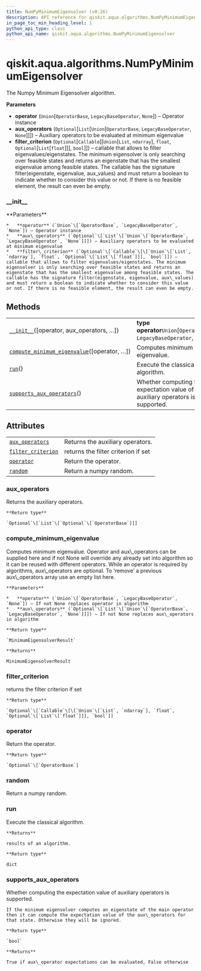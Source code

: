 ```yaml
---
title: NumPyMinimumEigensolver (v0.26)
description: API reference for qiskit.aqua.algorithms.NumPyMinimumEigensolver in qiskit v0.26
in_page_toc_min_heading_level: 1
python_api_type: class
python_api_name: qiskit.aqua.algorithms.NumPyMinimumEigensolver
---
```


<span id="qiskit-aqua-algorithms-numpyminimumeigensolver" />

# qiskit.aqua.algorithms.NumPyMinimumEigensolver

<Class id="qiskit.aqua.algorithms.NumPyMinimumEigensolver" isDedicatedPage={true} github="https://github.com/qiskit-community/qiskit-aqua/tree/stable/0.9/qiskit/aqua/algorithms/minimum_eigen_solvers/numpy_minimum_eigen_solver.py" signature="NumPyMinimumEigensolver(operator=None, aux_operators=None, filter_criterion=None)" modifiers="class">
  The Numpy Minimum Eigensolver algorithm.

  **Parameters**

  *   **operator** (`Union`\[`OperatorBase`, `LegacyBaseOperator`, `None`]) – Operator instance
  *   **aux\_operators** (`Optional`\[`List`\[`Union`\[`OperatorBase`, `LegacyBaseOperator`, `None`]]]) – Auxiliary operators to be evaluated at minimum eigenvalue
  *   **filter\_criterion** (`Optional`\[`Callable`\[\[`Union`\[`List`, `ndarray`], `float`, `Optional`\[`List`\[`float`]]], `bool`]]) – callable that allows to filter eigenvalues/eigenstates. The minimum eigensolver is only searching over feasible states and returns an eigenstate that has the smallest eigenvalue among feasible states. The callable has the signature filter(eigenstate, eigenvalue, aux\_values) and must return a boolean to indicate whether to consider this value or not. If there is no feasible element, the result can even be empty.

  ### \_\_init\_\_

  <Function id="qiskit.aqua.algorithms.NumPyMinimumEigensolver.__init__" signature="__init__(operator=None, aux_operators=None, filter_criterion=None)">
    **Parameters**

    *   **operator** (`Union`\[`OperatorBase`, `LegacyBaseOperator`, `None`]) – Operator instance
    *   **aux\_operators** (`Optional`\[`List`\[`Union`\[`OperatorBase`, `LegacyBaseOperator`, `None`]]]) – Auxiliary operators to be evaluated at minimum eigenvalue
    *   **filter\_criterion** (`Optional`\[`Callable`\[\[`Union`\[`List`, `ndarray`], `float`, `Optional`\[`List`\[`float`]]], `bool`]]) – callable that allows to filter eigenvalues/eigenstates. The minimum eigensolver is only searching over feasible states and returns an eigenstate that has the smallest eigenvalue among feasible states. The callable has the signature filter(eigenstate, eigenvalue, aux\_values) and must return a boolean to indicate whether to consider this value or not. If there is no feasible element, the result can even be empty.
  </Function>

  ## Methods

  |                                                                                                                                                                                                        |                                                                              |
  | ------------------------------------------------------------------------------------------------------------------------------------------------------------------------------------------------------ | ---------------------------------------------------------------------------- |
  | [`__init__`](#qiskit.aqua.algorithms.NumPyMinimumEigensolver.__init__ "qiskit.aqua.algorithms.NumPyMinimumEigensolver.__init__")(\[operator, aux\_operators, …])                                       | **type operator**`Union`\[`OperatorBase`, `LegacyBaseOperator`, `None`]      |
  | [`compute_minimum_eigenvalue`](#qiskit.aqua.algorithms.NumPyMinimumEigensolver.compute_minimum_eigenvalue "qiskit.aqua.algorithms.NumPyMinimumEigensolver.compute_minimum_eigenvalue")(\[operator, …]) | Computes minimum eigenvalue.                                                 |
  | [`run`](#qiskit.aqua.algorithms.NumPyMinimumEigensolver.run "qiskit.aqua.algorithms.NumPyMinimumEigensolver.run")()                                                                                    | Execute the classical algorithm.                                             |
  | [`supports_aux_operators`](#qiskit.aqua.algorithms.NumPyMinimumEigensolver.supports_aux_operators "qiskit.aqua.algorithms.NumPyMinimumEigensolver.supports_aux_operators")()                           | Whether computing the expectation value of auxiliary operators is supported. |

  ## Attributes

  |                                                                                                                                                          |                                     |
  | -------------------------------------------------------------------------------------------------------------------------------------------------------- | ----------------------------------- |
  | [`aux_operators`](#qiskit.aqua.algorithms.NumPyMinimumEigensolver.aux_operators "qiskit.aqua.algorithms.NumPyMinimumEigensolver.aux_operators")          | Returns the auxiliary operators.    |
  | [`filter_criterion`](#qiskit.aqua.algorithms.NumPyMinimumEigensolver.filter_criterion "qiskit.aqua.algorithms.NumPyMinimumEigensolver.filter_criterion") | returns the filter criterion if set |
  | [`operator`](#qiskit.aqua.algorithms.NumPyMinimumEigensolver.operator "qiskit.aqua.algorithms.NumPyMinimumEigensolver.operator")                         | Return the operator.                |
  | [`random`](#qiskit.aqua.algorithms.NumPyMinimumEigensolver.random "qiskit.aqua.algorithms.NumPyMinimumEigensolver.random")                               | Return a numpy random.              |

  ### aux\_operators

  <Attribute id="qiskit.aqua.algorithms.NumPyMinimumEigensolver.aux_operators">
    Returns the auxiliary operators.

    **Return type**

    `Optional`\[`List`\[`Optional`\[`OperatorBase`]]]
  </Attribute>

  ### compute\_minimum\_eigenvalue

  <Function id="qiskit.aqua.algorithms.NumPyMinimumEigensolver.compute_minimum_eigenvalue" signature="compute_minimum_eigenvalue(operator=None, aux_operators=None)">
    Computes minimum eigenvalue. Operator and aux\_operators can be supplied here and if not None will override any already set into algorithm so it can be reused with different operators. While an operator is required by algorithms, aux\_operators are optional. To ‘remove’ a previous aux\_operators array use an empty list here.

    **Parameters**

    *   **operator** (`Union`\[`OperatorBase`, `LegacyBaseOperator`, `None`]) – If not None replaces operator in algorithm
    *   **aux\_operators** (`Optional`\[`List`\[`Union`\[`OperatorBase`, `LegacyBaseOperator`, `None`]]]) – If not None replaces aux\_operators in algorithm

    **Return type**

    `MinimumEigensolverResult`

    **Returns**

    MinimumEigensolverResult
  </Function>

  ### filter\_criterion

  <Attribute id="qiskit.aqua.algorithms.NumPyMinimumEigensolver.filter_criterion">
    returns the filter criterion if set

    **Return type**

    `Optional`\[`Callable`\[\[`Union`\[`List`, `ndarray`], `float`, `Optional`\[`List`\[`float`]]], `bool`]]
  </Attribute>

  ### operator

  <Attribute id="qiskit.aqua.algorithms.NumPyMinimumEigensolver.operator">
    Return the operator.

    **Return type**

    `Optional`\[`OperatorBase`]
  </Attribute>

  ### random

  <Attribute id="qiskit.aqua.algorithms.NumPyMinimumEigensolver.random">
    Return a numpy random.
  </Attribute>

  ### run

  <Function id="qiskit.aqua.algorithms.NumPyMinimumEigensolver.run" signature="run()">
    Execute the classical algorithm.

    **Returns**

    results of an algorithm.

    **Return type**

    dict
  </Function>

  ### supports\_aux\_operators

  <Function id="qiskit.aqua.algorithms.NumPyMinimumEigensolver.supports_aux_operators" signature="supports_aux_operators()" modifiers="classmethod">
    Whether computing the expectation value of auxiliary operators is supported.

    If the minimum eigensolver computes an eigenstate of the main operator then it can compute the expectation value of the aux\_operators for that state. Otherwise they will be ignored.

    **Return type**

    `bool`

    **Returns**

    True if aux\_operator expectations can be evaluated, False otherwise
  </Function>
</Class>

